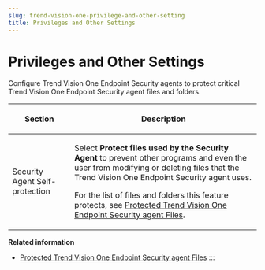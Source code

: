 ```yaml
---
slug: trend-vision-one-privilege-and-other-setting
title: Privileges and Other Settings
---
```

# Privileges and Other Settings

Configure Trend Vision One Endpoint Security agents to protect critical Trend Vision One Endpoint Security agent files and folders.

<table>
<colgroup>
<col style="width: 25%" />
<col style="width: 75%" />
</colgroup>
<thead>
<tr>
<th><p>Section</p></th>
<th><p>Description</p></th>
</tr>
</thead>
<tbody>
<tr>
<td><p>Security Agent Self-protection</p></td>
<td><p>Select <strong>Protect files used by the Security Agent</strong> to prevent other programs and even the user from modifying or deleting files that the Trend Vision One Endpoint Security agent uses.</p>
<p>For the list of files and folders this feature protects, see <a href="trend-vision-one-protected-files">Protected Trend Vision One Endpoint Security agent Files</a>.</p></td>
</tr>
</tbody>
</table>

**Related information**

- [Protected Trend Vision One Endpoint Security agent Files](protected-files.mdx)
:::

